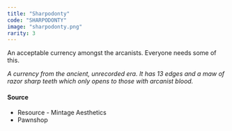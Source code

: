 ```yaml
---
title: "Sharpodonty"
code: "SHARPODONTY"
image: "sharpodonty.png"
rarity: 3
---
```


An acceptable currency amongst the arcanists. Everyone needs some of this.

_A currency from the ancient, unrecorded era. It has 13 edges and a maw of razor sharp teeth which only opens to those with arcanist blood._

#### Source

- Resource - Mintage Aesthetics
- Pawnshop
